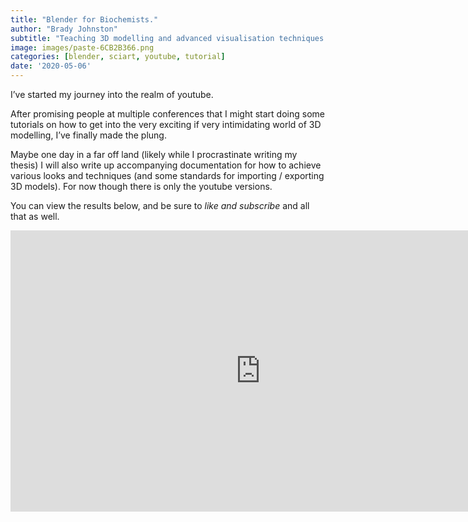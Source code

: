 ```yaml
---
title: "Blender for Biochemists."
author: "Brady Johnston"
subtitle: "Teaching 3D modelling and advanced visualisation techniques to scientists."
image: images/paste-6CB2B366.png
categories: [blender, sciart, youtube, tutorial]
date: '2020-05-06'
---
```


I've started my journey into the realm of youtube.

After promising people at multiple conferences that I might start doing some tutorials on how to get into the very exciting if very intimidating world of 3D modelling, I've finally made the plung.

Maybe one day in a far off land (likely while I procrastinate writing my thesis) I will also write up accompanying documentation for how to achieve various looks and techniques (and some standards for importing / exporting 3D models).
For now though there is only the youtube versions.

You can view the results below, and be sure to *like and subscribe* and all that as well.

<center>

<iframe width="800" height="450" src="https://www.youtube.com/embed/CfkjBoOaw0g" frameborder="0" allow="accelerometer; autoplay; encrypted-media; gyroscope; picture-in-picture" allowfullscreen>

</iframe>

</center>
